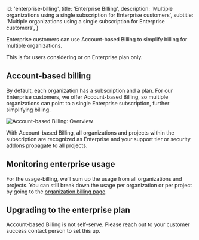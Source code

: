 
  id: 'enterprise-billing',
  title: 'Enterprise Billing',
  description: 'Multiple organizations using a single subscription for Enterprise customers',
  subtitle: 'Multiple organizations using a single subscription for Enterprise customers',
}

Enterprise customers can use Account-based Billing to simplify billing for multiple organizations.

<Admonition type="note">This is for users considering or on Enterprise plan only.</Admonition>

## Account-based billing

By default, each organization has a subscription and a plan. For our Enterprise customers, we offer Account-based Billing, so multiple organizations can point to a single Enterprise subscription, further simplifying billing.

![Account-based Billing: Overview](/docs/img/guides/platform/account-based-billing.png)

With Account-based Billing, all organizations and projects within the subscription are recognized as Enterprise and your support tier or security addons propagate to all projects.

## Monitoring enterprise usage

For the usage-billing, we’ll sum up the usage from all organizations and projects. You can still break down the usage per organization or per project by going to the [organization billing page](/dashboard/org/_/billing).

## Upgrading to the enterprise plan

Account-based Billing is not self-serve. Please reach out to your customer success contact person to set this up.


